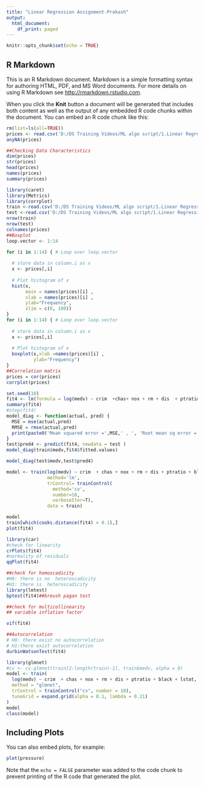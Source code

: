 ---
title: "Linear Regression Assignment-Prakash"
output:
  html_document:
    df_print: paged
---

```{r setup, include=FALSE}
knitr::opts_chunk$set(echo = TRUE)
```

## R Markdown

This is an R Markdown document. Markdown is a simple formatting syntax for authoring HTML, PDF, and MS Word documents. For more details on using R Markdown see <http://rmarkdown.rstudio.com>.

When you click the **Knit** button a document will be generated that includes both content as well as the output of any embedded R code chunks within the document. You can embed an R code chunk like this:

```{r cars}
rm(list=ls(all=TRUE))
prices <- read.csv('D:/DS Training Videos/ML algo script/1.Linear Regression/HousingCS.csv',sep=",")
anyNA(prices)

##Checking Data Characteristics
dim(prices)
str(prices)
head(prices)
names(prices)
summary(prices)

library(caret)
library(Metrics)
library(corrplot)
train <-read.csv('D:/DS Training Videos/ML algo script/1.Linear Regression/train.csv',sep=",")
test <-read.csv('D:/DS Training Videos/ML algo script/1.Linear Regression/test.csv',sep=",")
nrow(train)
nrow(test)
colnames(prices)
##Boxplot
loop.vector <- 1:14

for (i in 1:14) { # Loop over loop.vector
  
  # store data in column.i as x
  x <- prices[,i]
  
  # Plot histogram of x
  hist(x,
       main = names(prices)[i] ,
       xlab = names(prices)[i] ,
       ylab="Frequency",
       xlim = c(0, 100))
}
for (i in 1:14) { # Loop over loop.vector
  
  # store data in column.i as x
  x <- prices[,i]
  
  # Plot histogram of x
  boxplot(x,xlab =names(prices)[i] ,
          ylab="Frequency")
}
##Correlation matrix
prices = cor(prices)
corrplot(prices)

set.seed(10)
fit4 <- lm(formula = log(medv) ~ crim  +chas+ nox + rm + dis  + ptratio + black + lstat, data=train)
summary(fit4)
#step(fit4)
model_diag <- function(actual, pred) {
  MSE = mse(actual,pred)
  RMSE = rmse(actual,pred)
  print(paste0('Mean squared error =',MSE,' , ', 'Root mean sq error =', RMSE))
}
test$pred4 <- predict(fit4, newdata = test )
model_diag(train$medv,fit4$fitted.values)

model_diag(test$medv,test$pred4)

model <- train(log(medv) ~ crim  + chas + nox + rm + dis + ptratio + black + lstat,
               method='lm',
               trControl= trainControl(
                 method='cv',
                 number=10,
                 verboseIter=T),
               data = train)

model
train[which(cooks.distance(fit4) > 0.1),]
plot(fit4)

library(car)
#check for linearity
crPlots(fit4)
#normality of residuals
qqPlot(fit4)

##check for homoscadicity
#H0: there is no  heteroscadicity
#H1: there is  heteroscadicity
library(lmtest)
bptest(fit4)##breush pagan test

##check for multicollinearity
## variable inflation factor

vif(fit4)

##Autocorrelation
# H0: there exist no autocorrelation
# H1:there exist autocorrelation
durbinWatsonTest(fit4)

library(glmnet)
#cv <- cv.glmnet(train[2:length(train)-1], train$medv, alpha = 0)
model <- train(
  log(medv) ~ crim  + chas + nox + rm + dis + ptratio + black + lstat, data = train[-1], 
  method = "glmnet",
  trControl = trainControl("cv", number = 10),
  tuneGrid = expand.grid(alpha = 0.1, lambda = 0.21)
)
model
class(model)
```

## Including Plots

You can also embed plots, for example:

```{r pressure, echo=FALSE}
plot(pressure)
```

Note that the `echo = FALSE` parameter was added to the code chunk to prevent printing of the R code that generated the plot.
